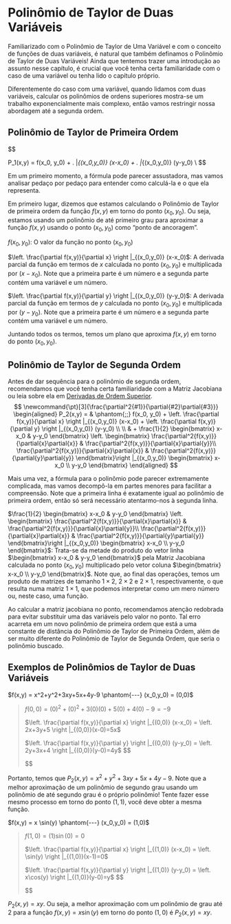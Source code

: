 # Polinômio de Taylor de Duas Variáveis

Familiarizado com o Polinômio de Taylor de Uma Variável e com o conceito de funções de duas variáveis, é natural que também definamos o Polinômio de Taylor de Duas Variáveis! Ainda que tentemos trazer uma introdução ao assunto nesse capítulo, é crucial que você tenha certa familiaridade com o caso de uma variável ou tenha lido o capítulo próprio.

Diferentemente do caso com uma variável, quando lidamos com duas variáveis, calcular os polinômios de ordens superiores mostra-se um trabalho exponencialmente mais complexo, então vamos restringir nossa abordagem até a segunda ordem.

## Polinômio de Taylor de Primeira Ordem

$$
\newcommand{\pt}[3]{\frac{\partial^2{#1}}{\partial{#2}\partial{#3}}}

P_1(x,y) = f(x_0, y_0) + 
\left. \frac{\partial f(x,y)}{\partial x} \right |_{(x_0,y_0)} (x-x_0) +
\left. \frac{\partial f(x,y)}{\partial y} \right |_{(x_0,y_0)} (y-y_0) \\
$$

Em um primeiro momento, a fórmula pode parecer assustadora, mas vamos analisar pedaço por pedaço para entender como calculá-la e o que ela representa.

Em primeiro lugar, dizemos que estamos calculando o Polinômio de Taylor de primeira ordem da função $f(x,y)$ em torno do ponto $(x_0,y_0)$. Ou seja, estamos usando um polinômio de até primeiro grau para aproximar a função $f(x,y)$ usando o ponto $(x_0,y_0)$ como "ponto de ancoragem".

$f(x_0,y_0)$: O valor da função no ponto $(x_0, y_0)$

$\left. \frac{\partial f(x,y)}{\partial x} \right |_{(x_0,y_0)} (x-x_0)$: A derivada parcial da função em termos de $x$ calculada no ponto $(x_0, y_0)$ e multiplicada por $(x-x_0)$. Note que a primeira parte é um número e a segunda parte contém uma variável e um número.

$\left. \frac{\partial f(x,y)}{\partial y} \right |_{(x_0,y_0)} (y-y_0)$: A derivada parcial da função em termos de $y$ calculada no ponto $(x_0, y_0)$ e multiplicada por $(y-y_0)$. Note que a primeira parte é um número e a segunda parte contém uma variável e um número.

Juntando todos os termos, temos um plano que aproxima $f(x,y)$ em torno do ponto $(x_0, y_0)$.



## Polinômio de Taylor de Segunda Ordem

Antes de dar sequência para o polinômio de segunda ordem, recomendamos que você tenha certa familiaridade com a Matriz Jacobiana ou leia sobre ela em [Derivadas de Ordem Superior]((d-simples.qmd)).
$$
\newcommand{\pt}[3]{\frac{\partial^2{#1}}{\partial{#2}\partial{#3}}}
\begin{aligned}
P_2(x,y) = & \phantom{;;} f(x_0, y_0) + 
\left. \frac{\partial f(x,y)}{\partial x} \right |_{(x_0,y_0)} (x-x_0) +
\left. \frac{\partial f(x,y)}{\partial y} \right |_{(x_0,y_0)} (y-y_0) \\ \\
& + \frac{1}{2} \begin{bmatrix} x-x_0 & y-y_0 \end{bmatrix}
\left. \begin{bmatrix} \pt{f(x,y)}{x}{x} & \pt{f(x,y)}{x}{y}\\ 
				\pt{f(x,y)}{x}{x} & \pt{f(x,y)}{y}{y} \end{bmatrix}\right |_{(x_0,y_0)}
\begin{bmatrix} x-x_0 \\ y-y_0 \end{bmatrix}
\end{aligned}
$$


Mais uma vez, a fórmula para o polinômio pode parecer extremamente complicada, mas vamos decompô-la em partes menores para facilitar a compreensão. Note que a primeira linha é exatamente igual ao polinômio de primeira ordem, então só será necessário atentarmo-nos à segunda linha.

$\frac{1}{2} \begin{bmatrix} x-x_0 & y-y_0 \end{bmatrix}
\left. \begin{bmatrix} \pt{f(x,y)}{x}{x} & \pt{f(x,y)}{x}{y}\\ 
				\pt{f(x,y)}{x}{x} & \pt{f(x,y)}{y}{y} \end{bmatrix}\right |_{(x_0,y_0)}
\begin{bmatrix} x-x_0 \\ y-y_0 \end{bmatrix}$: Trata-se da metade do produto do vetor linha $\begin{bmatrix} x-x_0 & y-y_0 \end{bmatrix}$ pela Matriz Jacobiana calculada no ponto $(x_0, y_0)$ multiplicado pelo vetor coluna $\begin{bmatrix} x-x_0 \\ y-y_0 \end{bmatrix}$. Note que, ao final das operações, temos um produto de matrizes de tamanho $1 \times 2$, $2 \times 2$ e $2 \times 1$, respectivamente, o que resulta numa matriz $1 \times 1$, que podemos interpretar como um mero número ou, neste caso, uma função.

Ao calcular a matriz jacobiana no ponto, recomendamos atenção redobrada para evitar substituir uma das variáveis pelo valor no ponto. Tal erro acarreta em um novo polinômio de primeira ordem que está a uma constante de distância do Polinômio de Taylor de Primeira Ordem, além de ser muito diferente do Polinômio de Taylor de Segunda Ordem, que seria o polinômio buscado.

## Exemplos de Polinômios de Taylor de Duas Variáveis

$f(x,y) = x^2+y^2+3xy+5x+4y-9 \phantom{---} (x_0,y_0) = (0,0)$

> $f(0,0) = (0)^2+(0)^2+3(0)(0)+5(0)+4(0)-9=-9$
>
> $\left. \frac{\partial f(x,y)}{\partial x} \right |_{(0,0)} (x-x_0) = \left. 2x+3y+5 \right |_{(0,0)}(x-0)=5x$
>
> $\left. \frac{\partial f(x,y)}{\partial y} \right |_{(0,0)} (y-y_0) = \left. 2y+3x+4 \right |_{(0,0)}(y-0)=4y$
> $$
> \newcommand{\pt}[3]{\frac{\partial^2{#1}}{\partial{#2}\partial{#3}}}
> \begin{flalign}
> & \frac{1}{2} \begin{bmatrix} x-x_0 & y-y_0 \end{bmatrix}
> \left. \begin{bmatrix} \pt{f(x,y)}{x}{x} & \pt{f(x,y)}{x}{y}\\ 
> 				\pt{f(x,y)}{x}{x} & \pt{f(x,y)}{y}{y} \end{bmatrix}
> 				\right |_{(x_0,y_0)}
> \begin{bmatrix} x-x_0 \\ y-y_0 \end{bmatrix} & \\ \\
> 
> & = \frac{1}{2} \begin{bmatrix} x-0 & y-0 \end{bmatrix}
> \left. \begin{bmatrix} 2 & 3\\ 
> 					   3 & 2 \end{bmatrix}
> 					   \right |_{(0,0)}
> \begin{bmatrix} x-0 \\ y-0 \end{bmatrix} & \\
> 
> & = \frac{1}{2} \begin{bmatrix} x & y \end{bmatrix}
> \begin{bmatrix} 2 & 3 \\ 3 & 2 \end{bmatrix}
> \begin{bmatrix} x \\ y \end{bmatrix} & \\
> 
> & = \frac{1}{2} \begin{bmatrix} 2x+3y & 3x+2y \end{bmatrix}
> \begin{bmatrix} x \\ y \end{bmatrix} & \\
> 
> & = \frac{1}{2} \begin{bmatrix} 2x^2+2y^2+6xy \end{bmatrix} &\\
> 
> & = x^2+y^2+3xy &
> 
> \end{flalign}
> $$
>

Portanto, temos que $P_2(x,y) = x^2+y^2+3xy+5x+4y-9$. Note que a melhor aproximação de um polinômio de segundo grau usando um polinômio de até segundo grau é o próprio polinômio! Tente fazer esse mesmo processo em torno do ponto $(1,1)$, você deve obter a mesma função.



$f(x,y) = x \sin(y) \phantom{---} (x_0,y_0) = (1,0)$

> $f(1,0) = (1) \sin(0) = 0$
>
> $\left. \frac{\partial f(x,y)}{\partial x} \right |_{(1,0)} (x-x_0) = \left. \sin(y) \right |_{(1,0)}(x-1)=0$
>
> $\left. \frac{\partial f(x,y)}{\partial y} \right |_{(1,0)} (y-y_0) = \left.  x\cos(y) \right |_{(1,0)}(y-0)=y$
> $$
> \newcommand{\pt}[3]{\frac{\partial^2{#1}}{\partial{#2}\partial{#3}}}
> \begin{flalign}
> & \frac{1}{2} \begin{bmatrix} x-x_0 & y-y_0 \end{bmatrix}
> \left. \begin{bmatrix} \pt{f(x,y)}{x}{x} & \pt{f(x,y)}{x}{y}\\ 
> 				\pt{f(x,y)}{x}{x} & \pt{f(x,y)}{y}{y} \end{bmatrix}
> 				\right |_{(x_0,y_0)}
> \begin{bmatrix} x-x_0 \\ y-y_0 \end{bmatrix} & \\ \\
> 
> & = \frac{1}{2} \begin{bmatrix} x-1 & y-0 \end{bmatrix}
> \left. \begin{bmatrix} 0 & \cos(y)\\ 
> 					   \cos(y) & -x \sin(y) \end{bmatrix}
> 					   \right |_{(1,0)}
> \begin{bmatrix} x-1 \\ y-0 \end{bmatrix} & \\
> 
> & = \frac{1}{2} \begin{bmatrix} x-1 & y \end{bmatrix}
> \begin{bmatrix} 0 & 1 \\ 1 & 0 \end{bmatrix}
> \begin{bmatrix} x-1 \\ y \end{bmatrix} & \\
> 
> & = \frac{1}{2} \begin{bmatrix} y & x-1 \end{bmatrix}
> \begin{bmatrix} x-1 \\ y \end{bmatrix} & \\
> 
> & = \frac{1}{2} \begin{bmatrix} -2y+2xy \end{bmatrix} &\\
> 
> & = -y+xy &
> 
> \end{flalign}
> $$

$P_2(x,y) = xy$. Ou seja, a melhor aproximação com um polinômio de grau até 2 para a função $f(x,y)=x \sin(y)$ em torno do ponto $(1,0)$ é $P_2(x,y)=xy$.

